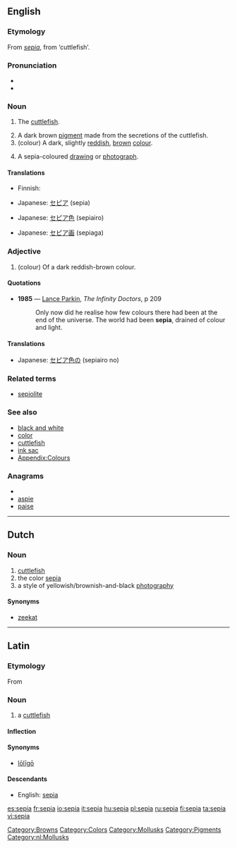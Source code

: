 {{wikipedia}}
==English==

===Etymology===
From {{etyl|la}} ''[[#Latin|sepia]]'', from {{etyl|grc}} '''{{polytonic|[[σηπία]]}}''' ‘cuttlefish’.

===Pronunciation===
* {{IPA|/ˈsiːpɪə/}}
* {{rhymes|iːpiə}}

===Noun===
{{en-noun}}

# {{archaic}} The [[cuttlefish]].
# A dark brown [[pigment]] made from the secretions of the cuttlefish.
# (colour) A dark, slightly [[red]]dish, [[brown]] [[color|colour]].
#: {{colour panel|704214}}
# A sepia-coloured [[drawing]] or [[photograph]].

====Translations====

{{trans-top|cuttlefish}}
* Finnish: {{t-|fi|seepia}}
{{trans-mid}}
{{trans-bottom}}

{{trans-top|pigment}}
* Japanese: [[セピア]] (sepia)
{{trans-mid}}
{{trans-bottom}}

{{trans-top|colour}}
* Japanese: [[セピア色]] (sepiairo)
{{trans-mid}}
{{trans-bottom}}

{{trans-top|drawing}}
* Japanese: [[セピア画]] (sepiaga)
{{trans-mid}}
{{trans-bottom}}

===Adjective===
{{en-adj}}

# (colour) Of a dark reddish-brown colour.

====Quotations====
* '''1985''' — [[w:Lance Parkin|Lance Parkin]], ''The Infinity Doctors'', p 209
*: Only now did he realise how few colours there had been at the end of the universe.  The world had been '''sepia''', drained of colour and light.

====Translations====
{{trans-top|colour}}
* Japanese: [[セピア色]]の (sepiairo no)
{{trans-mid}}
{{trans-bottom}}

===Related terms===
* [[sepiolite]]

===See also===
* [[black and white]]
* [[color]]
* [[cuttlefish]]
* [[ink sac]]
* [[Appendix:Colours]]

===Anagrams===
* {{alphagram|aeips}}
* [[aspie#English|aspie]]
* [[paise#English|paise]]

[[Category:Browns]]
[[Category:Colors]]
[[Category:Mollusks]]
[[Category:Pigments]]

----

==Dutch==
{{wikipedia|lang=nl}}

===Noun===
{{infl|nl|noun}}

# [[cuttlefish]]
# the color [[sepia#English|sepia]]
# a style of yellowish/brownish-and-black [[photography]]

====Synonyms====
* {{sense|cuttlefish}} [[zeekat]]

[[Category:nl:Mollusks]]

----

==Latin==

===Etymology===
From {{etyl|grc|la}} {{term|σηπία||tr=sēpia|lang=grc|sc=polytonic}}

===Noun===
{{la-noun|sēpia|sepiae|sēpiae|f|first}}

# a [[cuttlefish]]

====Inflection====
{{la-decl-1st|sepi|sēpi}}

====Synonyms====
* {{sense|cuttlefish}} [[loligo#Latin|lōlīgō]]

====Descendants====
* English: [[#English|sepia]]

[[es:sepia]]
[[fr:sepia]]
[[io:sepia]]
[[it:sepia]]
[[hu:sepia]]
[[pl:sepia]]
[[ru:sepia]]
[[fi:sepia]]
[[ta:sepia]]
[[vi:sepia]]